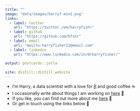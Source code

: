 ```yaml
---
title: ""
image: "data/images/harryf-min2.png"
links:
  - label: twitter
    url: "https://twitter.com/harryfishr"
  - label: github
    url: "https://github.com/hfshr"
  - label: email
    url: "mailto:harryfisher21@email.com"
  - label: linkedin
    url: "https://www.linkedin.com/in/drharryfisher/"
    
output: postcards::jolla
  
site: distill::distill_website
---
```


* I'm Harry, a data scientist with a love for <a href = "https://www.r-project.org/">R</a> and good coffee ☕
* I occasionally write about things I am working on <a href = "blog.html">here</a> 📝
* If you like, you can find out more about me <a href = "about.html">here</a> 🙋
* Or get in touch using the links below 📩